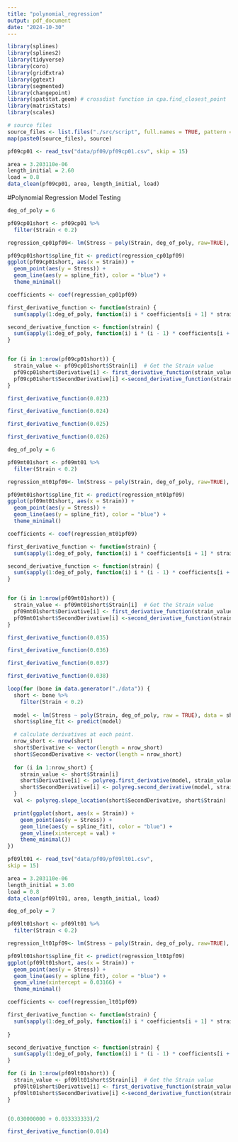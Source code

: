 ```yaml
---
title: "polynomial_regression"
output: pdf_document
date: "2024-10-30"
---
```

```r
library(splines)
library(splines2)
library(tidyverse)
library(coro)
library(gridExtra)
library(ggtext)
library(segmented)
library(changepoint)
library(spatstat.geom) # crossdist function in cpa.find_closest_point
library(matrixStats)
library(scales)
```

```r
# source files
source_files <- list.files("./src/script", full.names = TRUE, pattern = "*.R")
map(paste0(source_files), source)
```


```r
pf09cp01 <- read_tsv("data/pf09/pf09cp01.csv", skip = 15)

area = 3.203110e-06
length_initial = 2.60
load = 0.8
data_clean(pf09cp01, area, length_initial, load)
```


#Polynomial Regression Model Testing
```r
deg_of_poly = 6

pf09cp01short <- pf09cp01 %>%
  filter(Strain < 0.2)

regression_cp01pf09<- lm(Stress ~ poly(Strain, deg_of_poly, raw=TRUE), data = pf09cp01short)

pf09cp01short$spline_fit <- predict(regression_cp01pf09)
ggplot(pf09cp01short, aes(x = Strain)) +
  geom_point(aes(y = Stress)) +
  geom_line(aes(y = spline_fit), color = "blue") + 
  theme_minimal()

coefficients <- coef(regression_cp01pf09)

first_derivative_function <- function(strain) {
  sum(sapply(1:deg_of_poly, function(i) i * coefficients[i + 1] * strain^(i - 1)))}

second_derivative_function <- function(strain) {
  sum(sapply(1:deg_of_poly, function(i) i * (i - 1) * coefficients[i + 1] * strain^(i - 2)))
}


for (i in 1:nrow(pf09cp01short)) {
  strain_value <- pf09cp01short$Strain[i]  # Get the Strain value
  pf09cp01short$Derivative[i] <- first_derivative_function(strain_value)  
  pf09cp01short$SecondDerivative[i] <-second_derivative_function(strain_value)
}

first_derivative_function(0.023)

first_derivative_function(0.024)

first_derivative_function(0.025)

first_derivative_function(0.026)
```

```r
deg_of_poly = 6

pf09mt01short <- pf09mt01 %>%
  filter(Strain < 0.2)

regression_mt01pf09<- lm(Stress ~ poly(Strain, deg_of_poly, raw=TRUE), data = pf09mt01short)

pf09mt01short$spline_fit <- predict(regression_mt01pf09)
ggplot(pf09mt01short, aes(x = Strain)) +
  geom_point(aes(y = Stress)) +
  geom_line(aes(y = spline_fit), color = "blue") + 
  theme_minimal()

coefficients <- coef(regression_mt01pf09)

first_derivative_function <- function(strain) {
  sum(sapply(1:deg_of_poly, function(i) i * coefficients[i + 1] * strain^(i - 1)))}

second_derivative_function <- function(strain) {
  sum(sapply(1:deg_of_poly, function(i) i * (i - 1) * coefficients[i + 1] * strain^(i - 2)))
}


for (i in 1:nrow(pf09mt01short)) {
  strain_value <- pf09mt01short$Strain[i]  # Get the Strain value
  pf09mt01short$Derivative[i] <- first_derivative_function(strain_value)  
  pf09mt01short$SecondDerivative[i] <-second_derivative_function(strain_value)
}

first_derivative_function(0.035)

first_derivative_function(0.036)

first_derivative_function(0.037)

first_derivative_function(0.038)
```

```r
loop(for (bone in data.generator("./data")) {
  short <- bone %>%
    filter(Strain < 0.2)
  
  model <- lm(Stress ~ poly(Strain, deg_of_poly, raw = TRUE), data = short)
  short$spline_fit <- predict(model)

  # calculate derivatives at each point.
  nrow_short <- nrow(short)
  short$Derivative <- vector(length = nrow_short)
  short$SecondDerivative <- vector(length = nrow_short)
  
  for (i in 1:nrow_short) {
    strain_value <- short$Strain[i]
    short$Derivative[i] <- polyreg.first_derivative(model, strain_value)
    short$SecondDerivative[i] <- polyreg.second_derivative(model, strain_value)
  }
  val <- polyreg.slope_location(short$SecondDerivative, short$Strain)

  print(ggplot(short, aes(x = Strain)) +
    geom_point(aes(y = Stress)) +
    geom_line(aes(y = spline_fit), color = "blue") + 
    geom_vline(xintercept = val) +
    theme_minimal())
})
```

```r
pf09lt01 <- read_tsv("data/pf09/pf09lt01.csv",
skip = 15)

area = 3.203110e-06
length_initial = 3.00
load = 0.8
data_clean(pf09lt01, area, length_initial, load)

deg_of_poly = 7

pf09lt01short <- pf09lt01 %>%
  filter(Strain < 0.2)

regression_lt01pf09<- lm(Stress ~ poly(Strain, deg_of_poly, raw=TRUE), data = pf09lt01short)

pf09lt01short$spline_fit <- predict(regression_lt01pf09)
ggplot(pf09lt01short, aes(x = Strain)) +
  geom_point(aes(y = Stress)) +
  geom_line(aes(y = spline_fit), color = "blue") +
  geom_vline(xintercept = 0.03166) +
  theme_minimal()

coefficients <- coef(regression_lt01pf09)

first_derivative_function <- function(strain) {
  sum(sapply(1:deg_of_poly, function(i) i * coefficients[i + 1] * strain^(i - 1)))
  
}

second_derivative_function <- function(strain) {
  sum(sapply(1:deg_of_poly, function(i) i * (i - 1) * coefficients[i + 1] * strain^(i - 2)))
}

for (i in 1:nrow(pf09lt01short)) {
  strain_value <- pf09lt01short$Strain[i]  # Get the Strain value
  pf09lt01short$Derivative[i] <- first_derivative_function(strain_value)
  pf09lt01short$SecondDerivative[i] <-second_derivative_function(strain_value)
}


(0.030000000 + 0.033333333)/2

first_derivative_function(0.014)
```
